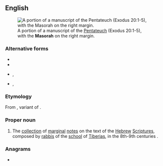 ==English==
{{wikipedia|lang=en}}
[[File:Penteteuch.jpg|thumb|A portion of a manuscript of the [[Pentateuch]] (Exodus 20:1-5), with the '''Masorah''' on the right margin.]]

===Alternative forms===
* {{l|en|masora}}
* {{l|en|masorah}}
* {{l|en|Massora}}, {{l|en|massora}}
* {{l|en|Massorah}}, {{l|en|massorah}}

===Etymology===
From {{der|en|he|מָסוֹרָה|tr=masorá}}, variant of {{he-m|מסורת|dwv=מָסֹרֶת|tr=masóret}}.

===Proper noun===
{{en-proper noun}}

# The [[collection]] of [[marginal]] [[note]]s on the text of the [[Hebrew]] [[scripture|Scriptures]], composed by [[rabbi]]s of the [[school]] of [[Tiberias]], in the 8th-9th centuries {{CE}}.

===Anagrams===
* {{anagrams|en|a=aahmors|shoarma}}